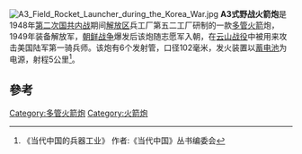 {{expand|time=2014-01-29T13:18:31+00:00}}
[[File:A3_Field_Rocket_Launcher_during_the_Korea_War.jpg|thumb]]
{{Infobox Weapon
|is_vehicle=yes
|name=A3式野战火箭炮
|image=
|image_size=
|caption=
|type=多管火箭
|origin={{PRC}}
|service=[[1949|1949]] - [[1956|1956]]
|used_by=
|wars=
|designer=解放区五二工厂
|design_date=1948年代
|production_date= 1948年 - 1956年
|manufacturer=解放区五二工厂
|number=两个营
|length=不详
|width=不详
|height=不详
|weight= 不详
}}
'''A3式野战火箭炮'''是1948年[[第二次国共内战|第二次国共内战]]期间[[解放区|解放区]]兵工厂第五二工厂研制的一款[[多管火箭|多管火箭]]炮，1949年装备解放军，[[朝鲜战争|朝鲜战争]]爆发后该炮随志愿军入朝，在[[云山战役|云山战役]]中被用来攻击美国陆军第一骑兵师。该炮有6个发射管，口径102毫米，发火装置以[[蓄电池|蓄电池]]为电源，射程5公里<ref>《当代中国的兵器工业》 作者:《当代中国》丛书编委会</ref>。

==參考==
{{reflist}}

[[Category:多管火箭炮|Category:多管火箭炮]]
[[Category:火箭炮|Category:火箭炮]]